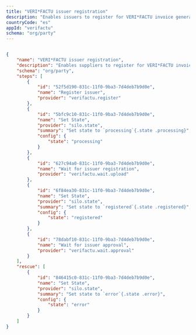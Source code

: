 ```yaml
---
title: "VERI*FACTU issuer registration"
description: "Enables issuers to register for VERI*FACTU invoice generation"
countryCode: "es"
appId: "verifactu"
schema: "org/party"
---
```


```json Example VERI*FACTU issuer registration expandable

{
    "name": "VERI*FACTU issuer registration",
    "description": "Enables suppliers to register for VERI*FACTU invoice generation",
    "schema": "org/party",
    "steps": [
        {
            "id": "52f5d190-831c-11f0-9ba3-7d4deb7b9d0e",
            "name": "Register issuer",
            "provider": "verifactu.register"
        },
        {
            "id": "5bfc9c10-831c-11f0-9ba3-7d4deb7b9d0e",
            "name": "Set State",
            "provider": "silo.state",
            "summary": "Set state to `processing`{.state .processing}",
            "config": {
                "state": "processing"
            }
        },
        {
            "id": "627c94a0-831c-11f0-9ba3-7d4deb7b9d0e",
            "name": "Wait for issuer registration",
            "provider": "verifactu.wait.upload"
        },
        {
            "id": "6f84ea30-831c-11f0-9ba3-7d4deb7b9d0e",
            "name": "Set State",
            "provider": "silo.state",
            "summary": "Set state to `registered`{.state .registered}",
            "config": {
                "state": "registered"
            }
        },
        {
            "id": "78dabf10-831c-11f0-9ba3-7d4deb7b9d0e",
            "name": "Wait for issuer approval",
            "provider": "verifactu.wait.approval"
        }
    ],
    "rescue": [
        {
            "id": "846415c0-831c-11f0-9ba3-7d4deb7b9d0e",
            "name": "Set State",
            "provider": "silo.state",
            "summary": "Set state to `error`{.state .error}",
            "config": {
                "state": "error"
            }
        }
    ]
}

```